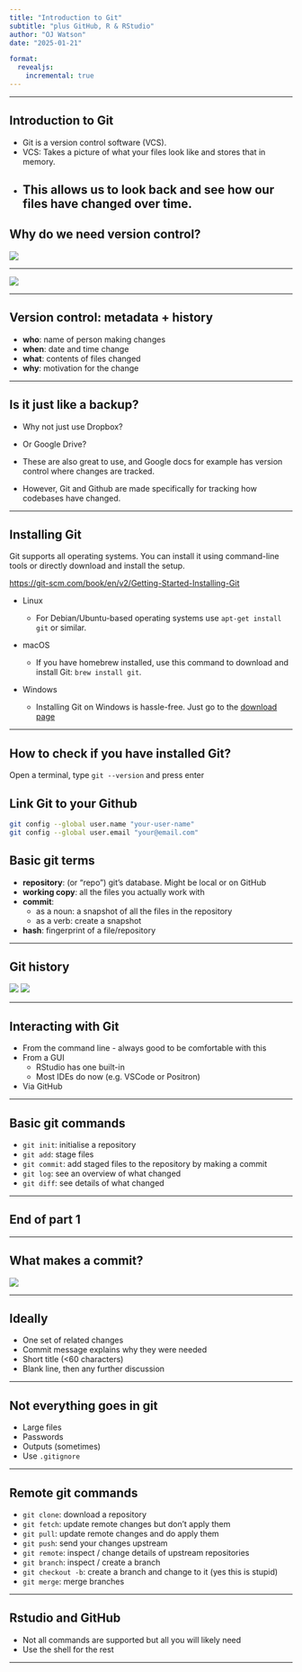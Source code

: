 ```yaml
---
title: "Introduction to Git"
subtitle: "plus GitHub, R & RStudio"
author: "OJ Watson"
date: "2025-01-21"

format:
  revealjs:
    incremental: true   
---
```


---

## Introduction to Git 

- Git is a version control software (VCS).
- VCS: Takes a picture of what your files look like and stores that in memory. 
- This allows us to look back and see how our files have changed over time.  
---

## Why do we need version control?

![](pics/phdcomics.gif)

---

![](pics/manual_vc.png)

---

## Version control: metadata + history

- **who**: name of person making changes
- **when**: date and time change
- **what**: contents of files changed
- **why**: motivation for the change

---

## Is it just like a backup?

- Why not just use Dropbox?
- Or Google Drive?

- These are also great to use, and Google docs for example has version control where changes are tracked.

- However, Git and Github are made specifically for tracking how codebases have changed.

---

## Installing Git {.smaller}

Git supports all operating systems. You can install it using command-line tools or directly download and install the setup. 

[https://git-scm.com/book/en/v2/Getting-Started-Installing-Git](https://git-scm.com/book/en/v2/Getting-Started-Installing-Git)

- Linux

  - For Debian/Ubuntu-based operating systems use  `apt-get install git` or similar.

- macOS

  - If you have homebrew installed, use this command to download and install Git: `brew install git`.

- Windows

  - Installing Git on Windows is hassle-free. Just go to the [download page](https://git-scm.com/downloads/win)
  
---

## How to check if you have installed Git? 

Open a terminal, type `git --version` and press enter

## Link Git to your Github

```.bash
git config --global user.name "your-user-name"
git config --global user.email "your@email.com"
```

## Basic git terms

- **repository**: (or "repo") git's database. Might be local or on GitHub
- **working copy**: all the files you actually work with
- **commit**:
  - as a noun: a snapshot of all the files in the repository
  - as a verb: create a snapshot
- **hash**: fingerprint of a file/repository

---

## Git history

![](pics/graph_linear.png)
![](pics/graph_nonlinear.png)

---

## Interacting with Git

- From the command line - always good to be comfortable with this
- From a GUI
  - RStudio has one built-in
  - Most IDEs do now (e.g. VSCode or Positron)
- Via GitHub

---

## Basic git commands {.smaller}

- `git init`: initialise a repository
- `git add`: stage files
- `git commit`: add staged files to the repository by making a commit
- `git log`: see an overview of what changed
- `git diff`: see details of what changed

---

## End of part 1

---

## What makes a commit?

![](pics/xkcd_1296.png)

---

## Ideally

* One set of related changes
* Commit message explains why they were needed
* Short title (<60 characters)
* Blank line, then any further discussion

---

## Not everything goes in git

* Large files
* Passwords
* Outputs (sometimes)
* Use `.gitignore`

---

## Remote git commands

* `git clone`: download a repository
* `git fetch`: update remote changes but don't apply them
* `git pull`: update remote changes and do apply them
* `git push`: send your changes upstream
* `git remote`: inspect / change details of upstream repositories
* `git branch`: inspect / create a branch
* `git checkout -b`: create a branch and change to it (yes this is stupid)
* `git merge`: merge branches

---

## Rstudio and GitHub

* Not all commands are supported but all you will likely need
* Use the shell for the rest

---
